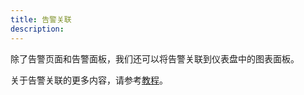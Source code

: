 ```yaml
---
title: 告警关联
description: 
---
```




除了告警页面和告警面板，我们还可以将告警关联到仪表盘中的图表面板。

关于告警关联的更多内容，请参考[教程](/docs/tutorial-alert#correlate-alerts-to-graph-panel)。

